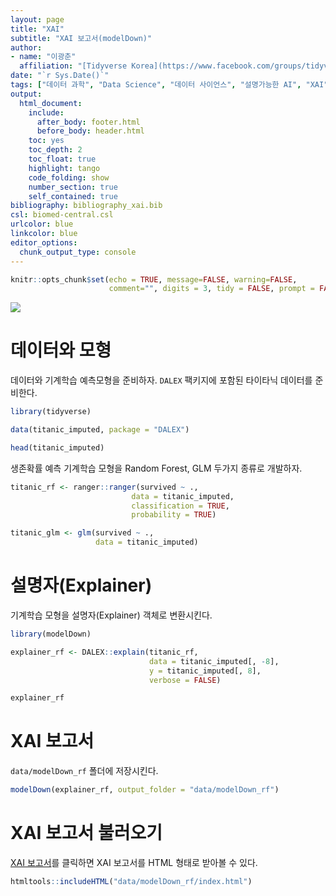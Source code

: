 ```yaml
---
layout: page
title: "XAI"
subtitle: "XAI 보고서(modelDown)"
author:
- name: "이광춘"
  affiliation: "[Tidyverse Korea](https://www.facebook.com/groups/tidyverse/)"
date: "`r Sys.Date()`"
tags: ["데이터 과학", "Data Science", "데이터 사이언스", "설명가능한 AI", "XAI", "Explainable AI", "관측점", "instance", "explanation", "설명", "보고서"]
output:
  html_document: 
    include:
      after_body: footer.html
      before_body: header.html
    toc: yes
    toc_depth: 2
    toc_float: true
    highlight: tango
    code_folding: show
    number_section: true
    self_contained: true
bibliography: bibliography_xai.bib
csl: biomed-central.csl
urlcolor: blue
linkcolor: blue
editor_options: 
  chunk_output_type: console
---
```


```r
knitr::opts_chunk$set(echo = TRUE, message=FALSE, warning=FALSE,
                      comment="", digits = 3, tidy = FALSE, prompt = FALSE, fig.align = 'center')

```

![](fig/modelDownSticker.png)

# 데이터와 모형 {#titanic-model-data}

데이터와 기계학습 예측모형을 준비하자. `DALEX` 팩키지에 포함된 타이타닉 데이터를 준비한다.

```r
library(tidyverse)

data(titanic_imputed, package = "DALEX")

head(titanic_imputed)
```

생존확률 예측 기계학습 모형을 Random Forest, GLM 두가지 종류로 개발하자.

```r
titanic_rf <- ranger::ranger(survived ~ ., 
                           data = titanic_imputed, 
                           classification = TRUE, 
                           probability = TRUE)

titanic_glm <- glm(survived ~ ., 
                   data = titanic_imputed)
```

# 설명자(Explainer) {#titanic-model-data-explainer}

기계학습 모형을 설명자(Explainer) 객체로 변환시킨다.

```r
library(modelDown)

explainer_rf <- DALEX::explain(titanic_rf,
                               data = titanic_imputed[, -8], 
                               y = titanic_imputed[, 8], 
                               verbose = FALSE)

explainer_rf
```

# XAI 보고서 {#titanic-model-data-explainer-report}

`data/modelDown_rf` 폴더에 저장시킨다.

```r
modelDown(explainer_rf, output_folder = "data/modelDown_rf")
```


# XAI 보고서 불러오기 {#titanic-model-data-explainer-report-recall}

[XAI 보고서](data/modelDown_rf/index.html)를 클릭하면 XAI 보고서를 HTML 형태로 받아볼 수 있다.

```r
htmltools::includeHTML("data/modelDown_rf/index.html")
```
